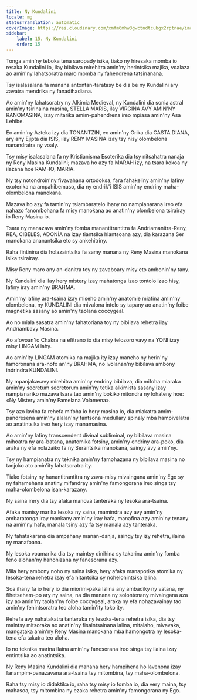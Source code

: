 ```yaml
---
title: Ny Kundalini
locale: mg
statusTranslation: automatic
coverImage: https://res.cloudinary.com/xmfm6mhw3gwctndtcubgx2rptnae/image/upload/v1741354419/small_cover_la_gran_rebelion_28716e29d2.webp
sidebar:
    label: 15. Ny Kundalini
    order: 15
---
```

Tonga amin'ny teboka tena saropady isika, tiako ny hiresaka momba io resaka Kundalini io, ilay bibilava mirehitra amin'ny herintsika majika, voalaza ao amin'ny lahatsoratra maro momba ny fahendrena tatsinanana.

Tsy isalasalana fa manana antontan-taratasy be dia be ny Kundalini ary zavatra mendrika ny fanadihadiana.

Ao amin'ny lahatsoratry ny Alkimia Medieval, ny Kundalini dia sonia astral amin'ny tsirinaina masina, STELLA MARIS, ilay VIRGINA AVY AMIN'NY RANOMASINA, izay mitarika amim-pahendrena ireo mpiasa amin'ny Asa Lehibe.

Eo amin'ny Azteka izy dia TONANTZIN, eo amin'ny Grika dia CASTA DIANA, ary any Ejipta dia ISIS, ilay RENY MASINA izay tsy nisy olombelona nanandratra ny voaly.

Tsy misy isalasalana fa ny Kristianisma Esoterika dia tsy nitsahatra nanaja ny Reny Masina Kundalini; mazava ho azy fa MARAH izy, na tsara kokoa ny ilazana hoe RAM-IO, MARIA.

Ny tsy notondroin'ny fivavahana ortodoksa, fara fahakeliny amin'ny lafiny exoterika na ampahibemaso, dia ny endrik'i ISIS amin'ny endriny maha-olombelona manokana.

Mazava ho azy fa tamin'ny tsiambaratelo ihany no nampianarana ireo efa nahazo fanombohana fa misy manokana ao anatin'ny olombelona tsirairay io Reny Masina io.

Tsara ny manazava amin'ny fomba manantitrantitra fa Andriamanitra-Reny, REA, CIBELES, ADONÍA na izay tiantsika hiantsoana azy, dia karazana Ser manokana ananantsika eto sy ankehitriny.

Raha fintinina dia holazaintsika fa samy manana ny Reny Masina manokana isika tsirairay.

Misy Reny maro any an-danitra toy ny zavaboary misy eto ambonin'ny tany.

Ny Kundalini dia ilay hery mistery izay mahatonga izao tontolo izao hisy, lafiny iray amin'ny BRAHMA.

Amin'ny lafiny ara-tsaina izay miseho amin'ny anatomie miafina amin'ny olombelona, ny KUNDALINI dia mivalona intelo sy tapany ao anatin'ny foibe magnetika sasany ao amin'ny taolana coccygeal.

Ao no miala sasatra amin'ny fahatoriana toy ny bibilava rehetra ilay Andriambavy Masina.

Ao afovoan'io Chakra na efitrano io dia misy telozoro vavy na YONI izay misy LINGAM lahy.

Ao amin'ity LINGAM atomika na majika ity izay maneho ny herin'ny famoronana ara-nofo an'ny BRAHMA, no ivolanan'ny bibilava ambony indrindra KUNDALINI.

Ny mpanjakavavy mirehitra amin'ny endriny bibilava, dia mifoha miaraka amin'ny secretum secretorum amin'ny tetika alkimista sasany izay nampianariko mazava tsara tao amin'ny bokiko mitondra ny lohateny hoe: «Ny Mistery amin'ny Famelana Volamena».

Tsy azo lavina fa rehefa mifoha io hery masina io, dia miakatra amim-pandresena amin'ny alalan'ny fantsona medullary spinaly mba hampivelatra ao anatintsika ireo hery izay manamasina.

Ao amin'ny lafiny transcendent divinal subliminal, ny bibilava masina mihoatra ny ara-batana, anatomika fotsiny, amin'ny endriny ara-poko, dia araka ny efa nolazaiko fa ny Serantsika manokana, saingy avy amin'ny.

Tsy ny hampianatra ny teknika amin'ny famohazana ny bibilava masina no tanjoko ato amin'ity lahatsoratra ity.

Tiako fotsiny ny hanantitrantitra ny zava-misy mivaingana amin'ny Ego sy ny fahamehana anatiny mifandray amin'ny famongorana ireo singa tsy maha-olombelona isan-karazany.

Ny saina irery dia tsy afaka manova tanteraka ny lesoka ara-tsaina.

Afaka manisy marika lesoka ny saina, mamindra azy avy amin'ny ambaratonga iray mankany amin'ny iray hafa, manafina azy amin'ny tenany na amin'ny hafa, manala tsiny azy fa tsy manala azy tanteraka.

Ny fahatakarana dia ampahany manan-danja, saingy tsy izy rehetra, ilaina ny manafoana.

Ny lesoka voamarika dia tsy maintsy dinihina sy takarina amin'ny fomba feno alohan'ny hanohizana ny fanesorana azy.

Mila hery ambony noho ny saina isika, hery afaka manapotika atomika ny lesoka-tena rehetra izay efa hitantsika sy nohelohintsika lalina.

Soa ihany fa io hery io dia miorim-paka lalina any ambadiky ny vatana, ny fihetseham-po ary ny saina, na dia manana ny solontenany mivaingana aza izy ao amin'ny taolan'ny foibe coccygeal, araka ny efa nohazavainay tao amin'ny fehintsoratra teo aloha tamin'ity toko ity.

Rehefa avy nahatakatra tanteraka ny lesoka-tena rehetra isika, dia tsy maintsy mitsoraka ao anatin'ny fisaintsainana lalina, mitalaho, mivavaka, mangataka amin'ny Reny Masina manokana mba hamongotra ny lesoka-tena efa takatra teo aloha.

Io no teknika marina ilaina amin'ny fanesorana ireo singa tsy ilaina izay entintsika ao anatintsika.

Ny Reny Masina Kundalini dia manana hery hampihena ho lavenona izay fanampim-panazavana ara-tsaina tsy mitombina, tsy maha-olombelona.

Raha tsy misy io didaktika io, raha tsy misy io fomba io, dia very maina, tsy mahasoa, tsy mitombina ny ezaka rehetra amin'ny famongorana ny Ego.

